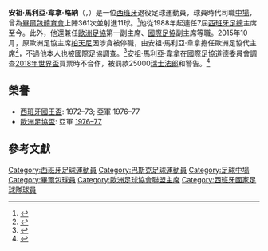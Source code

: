 {{noteTA
|G1=football
|G2=UEFA
|1=zh-hans:安赫尔·马里亚·比利亚尔;zh-hk:安祖·馬利亞·韋拿;zh-tw:安赫爾·馬里亞·比利亞;
|2=zh-cn:因凡蒂诺;zh-tw:因凡蒂諾;zh-hk:恩芬天奴;
|3=zh-hans:普拉蒂尼;zh-hk:柏天尼;zh-tw:普拉蒂尼;
}}
{{Spanish name|Villar|Llona}}
{{Infobox football biography
| image              = Ángel María Villar.jpg
| birth_name         = Ángel María Villar Llona
| birth_date         = {{birth date and age|1950|2|21}}
| birth_place        = {{西班牙}}[[畢爾包|-{zh-hans:毕尔巴鄂; zh-hant:畢爾包;}-]]
| death_date         = 
| death_place        = 
| height             = {{height|m=1.79}}
| position    = 中場
| youthyears1 = 1961–1969
| youthclubs1 = [[畢爾包體育會|畢爾包]]
| years1      = 1969–1981
| years2      = 1969–1970
| years3      = 1970–1971
| clubs1      = [[畢爾包體育會|畢爾包]]
| clubs2      = → Galdakao (外借)
| clubs3      = → [[格喬|格喬]] (外借)
| caps1       = 291
| goals1      = 8
| caps2       = 
| goals2      = 
| caps3       = 
| goals3      = 
| nationalyears1 = 1972
| nationalteam1 = 西班牙業餘隊
| nationalcaps1 = 1
| nationalgoals1 = 0
| nationalyears2 = 1973–1979
| nationalteam2  = [[西班牙國家足球隊|西班牙]]
| nationalcaps2  = 22
| nationalgoals2 = 3
}}
'''安祖·馬利亞·韋拿·略納'''（{{lang|es|Ángel María Villar Llona}}，{{bd|1950年|2月21日}}）是一位[[西班牙|西班牙]]退役足球運動員，球員時代司職[[中場|中場]]，曾為[[畢爾包體育會|畢爾包體育會]]上陣361次並射進11球。<ref>{{cite web|url=http://hemeroteca-paginas.mundodeportivo.com/EMD01/HEM/1975/05/23/MD19750523-002.pdf|title=Los cachorros son casi leones|trans_title=The pups are almost lions|publisher=Mundo Deportivo|language=es|date=1975-05-23|accessdate=2015-12-07|archive-date=2018-10-01|archive-url=https://web.archive.org/web/20181001112627/http://hemeroteca-paginas.mundodeportivo.com/EMD01/HEM/1975/05/23/MD19750523-002.pdf|dead-url=no}}</ref>他從1988年起連任7屆[[西班牙皇家足球協會|西班牙足總]]主席至今。此外，他還兼任[[歐洲足協|歐洲足協]]第一副主席、[[國際足協|國際足協]]副主席等職。2015年10月，原歐洲足協主席[[柏天尼|柏天尼]]因涉貪被停職，由安祖·馬利亞·韋拿擔任歐洲足協代主席<ref>{{cite web|url=http://www.espnfc.com/fifa-world-cup/story/2653219/sepp-blatter-and-michel-platini-get-provisional-fifa-bans|title=FIFA suspends Sepp Blatter, Michel Platini for 90 days; Chung for six years|publisher=[[ESPN_FC|ESPN FC]]|date=2015-10-08|accessdate=2016-05-19|archive-date=2020-03-30|archive-url=https://web.archive.org/web/20200330135604/http://www.espnfc.com/fifa-world-cup/story/2653219/sepp-blatter-and-michel-platini-get-provisional-fifa-bans|dead-url=no}}</ref>，不過他本人也被國際足協調查。<ref>{{cite web|url=http://www.metrohk.com.hk/?cmd=detail&id=293625|title=碧根鮑華及韋拿同遭FIFA調查|publisher=都市日報|date=2015-10-22|access-date=2016-05-31|archive-date=2017-01-12|archive-url=https://web.archive.org/web/20170112201446/http://www.metrohk.com.hk/?cmd=detail&id=293625|dead-url=no}}</ref>安祖·馬利亞·韋拿在國際足協道德委員會調查[[2018年世界盃|2018年世界盃]]買票時不合作，被罰款25000[[瑞士法郎|瑞士法郎]]和警告。<ref>{{cite web|url=http://www.independent.co.uk/sport/football/international/fifa-corruption-investigation-uefa-vice-president-angel-villar-llona-fined-and-warned-over-refusing-a6733066.html|title=Fifa corruption investigation: Uefa vice-president Angel Villar Llona fined and warned over refusing to help 2018 World Cup investigation|publisher=[[The_Independent|The Independent]]|last1=Ziegler|first1=Martyn|date=2015-11-13|access-date=2016-05-23|archive-date=2020-03-30|archive-url=https://web.archive.org/web/20200330135615/https://www.independent.co.uk/sport/football/international/fifa-corruption-investigation-uefa-vice-president-angel-villar-llona-fined-and-warned-over-refusing-a6733066.html|dead-url=no}}</ref>

==榮譽==
*[[西班牙國王盃|西班牙國王盃]]: 1972–73; 亞軍 1976–77
*[[歐洲足協盃|歐洲足協盃]]: 亞軍 [[1976–77年歐洲足協盃|1976–77]]

==參考文獻==
{{reflist}}

{{UEFA presidents}}

{{DEFAULTSORT:Villar, Angel Maria}}
[[Category:西班牙足球運動員|Category:西班牙足球運動員]]
[[Category:巴斯克足球運動員|Category:巴斯克足球運動員]]
[[Category:足球中場|Category:足球中場]]
[[Category:畢爾包球員|Category:畢爾包球員]]
[[Category:歐洲足球協會聯盟主席|Category:歐洲足球協會聯盟主席]]
[[Category:西班牙國家足球隊球員|Category:西班牙國家足球隊球員]]
